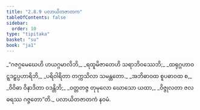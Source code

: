 ```yaml
---
title: "2.8.9 ပလာယိတဇာတက"
tableOfContents: false
sidebar:
  order: 10
type: "tipitaka"
basket: "su"
book: "ja1"
---
```



<DynamicBreadcrumb />

<Division number="157" book="ja1">

<Paragraph number="594" type="verses" book="ja1">
_“ဂဇဂ္ဂမေဃေဟိ ဟယဂ္ဂမာလိဘိ,_  
_ရထူမိဇာတေဟိ သရာဘိဝဿေဘိ;_  
_ထရုဂ္ဂဟာဝဋ္ဋဒဠှပ္ပဟာရိဘိ,_  
_ပရိဝါရိတာ တက္ကသိလာ သမန္တတော._  

</Paragraph>

</Division>
<Division number="158" book="ja1">

<Paragraph number="595" type="verses" book="ja1">
_အဘိဓာဝထ စူပဓာဝထ စ,_  
_ဝိဝိဓာ ဝိနာဒိတာ ဝဒန္တိဘိ;_  
_ဝတ္တတဇ္ဇ တုမုလော ဃောသော ယထာ,_  
_ဝိဇ္ဇုလတာ ဇလဓရဿ ဂဇ္ဇတော”တိ._  


</Paragraph>
</Division>

<Paragraph number="596" type="center" book="ja1">
ပလာယိတဇာတကံ နဝမံ.
</Paragraph>